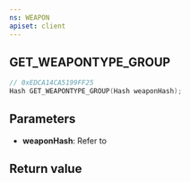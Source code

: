 ```yaml
---
ns: WEAPON
apiset: client
---
```

## GET_WEAPONTYPE_GROUP

```c
// 0xEDCA14CA5199FF25
Hash GET_WEAPONTYPE_GROUP(Hash weaponHash);
```


## Parameters
* **weaponHash**: Refer to <EmbeddedEnum name="eWeaponHash" />

## Return value
